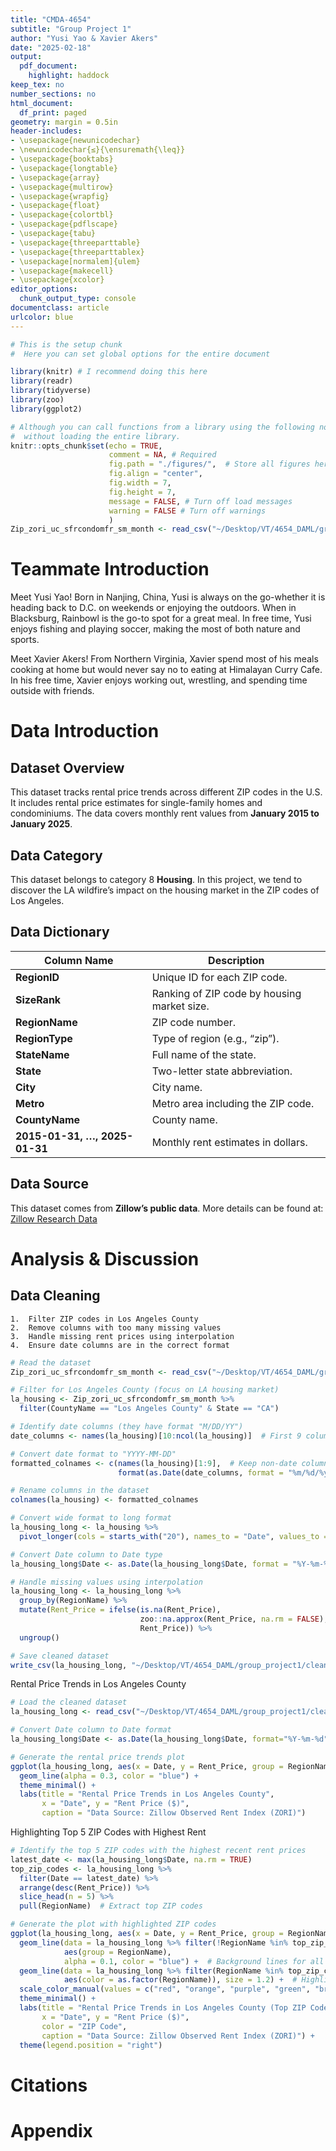 ```yaml
---
title: "CMDA-4654"
subtitle: "Group Project 1"
author: "Yusi Yao & Xavier Akers"
date: "2025-02-18"
output:
  pdf_document:
    highlight: haddock
keep_tex: no
number_sections: no
html_document:
  df_print: paged
geometry: margin = 0.5in
header-includes:
- \usepackage{newunicodechar}
- \newunicodechar{≤}{\ensuremath{\leq}}
- \usepackage{booktabs}
- \usepackage{longtable}
- \usepackage{array}
- \usepackage{multirow}
- \usepackage{wrapfig}
- \usepackage{float}
- \usepackage{colortbl}
- \usepackage{pdflscape}
- \usepackage{tabu}
- \usepackage{threeparttable}
- \usepackage{threeparttablex}
- \usepackage[normalem]{ulem}
- \usepackage{makecell}
- \usepackage{xcolor}
editor_options:
  chunk_output_type: console
documentclass: article
urlcolor: blue
---
```


```r
# This is the setup chunk
#  Here you can set global options for the entire document

library(knitr) # I recommend doing this here
library(readr)
library(tidyverse)
library(zoo)
library(ggplot2)

# Although you can call functions from a library using the following notation
#  without loading the entire library.
knitr::opts_chunk$set(echo = TRUE, 
                      comment = NA, # Required
                      fig.path = "./figures/",  # Store all figures here in relative path (make the folder first)
                      fig.align = "center",
                      fig.width = 7,
                      fig.height = 7,
                      message = FALSE, # Turn off load messages
                      warning = FALSE # Turn off warnings
                      )
Zip_zori_uc_sfrcondomfr_sm_month <- read_csv("~/Desktop/VT/4654_DAML/group_project1/Zip_zori_uc_sfrcondomfr_sm_month.csv")
```
\clearpage

# Teammate Introduction

Meet Yusi Yao! Born in Nanjing, China, Yusi is always on the go-whether it is heading back to D.C. on weekends or enjoying the outdoors. When in Blacksburg, Rainbowl is the go-to spot for a great meal. In free time, Yusi enjoys fishing and playing soccer, making the most of both nature and sports.

Meet Xavier Akers! From Northern Virginia, Xavier spend most of his meals cooking at home but would never say no to eating at Himalayan Curry Cafe. In his free time, Xavier enjoys working out, wrestling, and spending time outside with friends.

# **Data Introduction**

## **Dataset Overview**
This dataset tracks rental price trends across different ZIP codes in the U.S. It includes rental price estimates for single-family homes and condominiums. The data covers monthly rent values from **January 2015 to January 2025**.

## **Data Category**
This dataset belongs to category 8 **Housing**. In this project, we tend to discover the LA wildfire's impact on the housing market in the ZIP codes of Los Angeles.

## **Data Dictionary**
| Column Name    | Description |
|---------------|-------------|
| **RegionID**   | Unique ID for each ZIP code. |
| **SizeRank**   | Ranking of ZIP code by housing market size. |
| **RegionName** | ZIP code number. |
| **RegionType** | Type of region (e.g., "zip"). |
| **StateName**  | Full name of the state. |
| **State**      | Two-letter state abbreviation. |
| **City**       | City name. |
| **Metro**      | Metro area including the ZIP code. |
| **CountyName** | County name. |
| **2015-01-31, ..., 2025-01-31** | Monthly rent estimates in dollars. |

## **Data Source**
This dataset comes from **Zillow’s public data**. More details can be found at:  
[Zillow Research Data](https://www.zillow.com/research/data/)


# **Analysis & Discussion**

## **Data Cleaning**
	1.	Filter ZIP codes in Los Angeles County
	2.	Remove columns with too many missing values
	3.	Handle missing rent prices using interpolation
	4.	Ensure date columns are in the correct format
```r
# Read the dataset
Zip_zori_uc_sfrcondomfr_sm_month <- read_csv("~/Desktop/VT/4654_DAML/group_project1/Zip_zori_uc_sfrcondomfr_sm_month.csv")

# Filter for Los Angeles County (focus on LA housing market)
la_housing <- Zip_zori_uc_sfrcondomfr_sm_month %>%
  filter(CountyName == "Los Angeles County" & State == "CA")

# Identify date columns (they have format "M/DD/YY")
date_columns <- names(la_housing)[10:ncol(la_housing)]  # First 9 columns are location info

# Convert date format to "YYYY-MM-DD"
formatted_colnames <- c(names(la_housing)[1:9],  # Keep non-date columns unchanged
                        format(as.Date(date_columns, format = "%m/%d/%y"), "%Y-%m-%d"))

# Rename columns in the dataset
colnames(la_housing) <- formatted_colnames

# Convert wide format to long format
la_housing_long <- la_housing %>%
  pivot_longer(cols = starts_with("20"), names_to = "Date", values_to = "Rent_Price")

# Convert Date column to Date type
la_housing_long$Date <- as.Date(la_housing_long$Date, format = "%Y-%m-%d")

# Handle missing values using interpolation
la_housing_long <- la_housing_long %>%
  group_by(RegionName) %>%
  mutate(Rent_Price = ifelse(is.na(Rent_Price), 
                             zoo::na.approx(Rent_Price, na.rm = FALSE), 
                             Rent_Price)) %>%
  ungroup()

# Save cleaned dataset
write_csv(la_housing_long, "~/Desktop/VT/4654_DAML/group_project1/cleaned_LA_housing.csv")
```

Rental Price Trends in Los Angeles County

```r
# Load the cleaned dataset
la_housing_long <- read_csv("~/Desktop/VT/4654_DAML/group_project1/cleaned_LA_housing.csv")

# Convert Date column to Date format
la_housing_long$Date <- as.Date(la_housing_long$Date, format="%Y-%m-%d")

# Generate the rental price trends plot
ggplot(la_housing_long, aes(x = Date, y = Rent_Price, group = RegionName)) +
  geom_line(alpha = 0.3, color = "blue") +
  theme_minimal() +
  labs(title = "Rental Price Trends in Los Angeles County",
       x = "Date", y = "Rent Price ($)",
       caption = "Data Source: Zillow Observed Rent Index (ZORI)")

```

Highlighting Top 5 ZIP Codes with Highest Rent

```r
# Identify the top 5 ZIP codes with the highest recent rent prices
latest_date <- max(la_housing_long$Date, na.rm = TRUE)
top_zip_codes <- la_housing_long %>%
  filter(Date == latest_date) %>%
  arrange(desc(Rent_Price)) %>%
  slice_head(n = 5) %>%
  pull(RegionName)  # Extract top ZIP codes

# Generate the plot with highlighted ZIP codes
ggplot(la_housing_long, aes(x = Date, y = Rent_Price, group = RegionName)) +
  geom_line(data = la_housing_long %>% filter(!RegionName %in% top_zip_codes), 
            aes(group = RegionName), 
            alpha = 0.1, color = "blue") +  # Background lines for all other ZIP codes
  geom_line(data = la_housing_long %>% filter(RegionName %in% top_zip_codes), 
            aes(color = as.factor(RegionName)), size = 1.2) +  # Highlight top ZIP codes
  scale_color_manual(values = c("red", "orange", "purple", "green", "brown")) +  # Custom colors
  theme_minimal() +
  labs(title = "Rental Price Trends in Los Angeles County (Top ZIP Codes Highlighted)",
       x = "Date", y = "Rent Price ($)",
       color = "ZIP Code",
       caption = "Data Source: Zillow Observed Rent Index (ZORI)") +
  theme(legend.position = "right")
```



# Citations 
# Appendix


